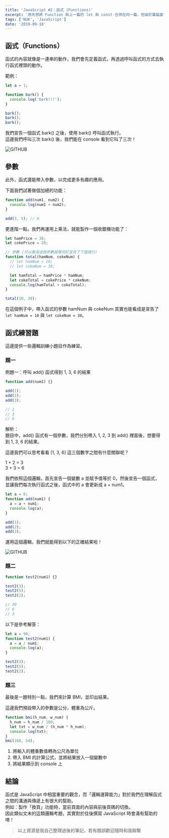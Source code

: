 ```yaml
---
title: 'JavaScript #2：函式 (Functions)'
excerpt: '原先想將 Function 與上一篇的 let 與 const 合併在同一篇，但由於篇幅會有些過長，因此決定另外寫一篇文章介紹函式。這篇文章會介紹函式的使用方式與觀念。'
tags: ['NUK', 'JavaScript']
date: '2019-09-18'
---
```


## 函式（Functions）

函式的內容就像是一連串的動作，我們會先定義函式，再透過呼叫函式的方式去執行函式裡頭的動作。

範例：

```javascript
let a = 1;

function bark() {
  console.log('bark!!!');
}

bark();
bark();
bark();
```

我們宣告一個函式 bark() 之後，使用 bark() 呼叫函式執行。  
這邊我們呼叫三次 bark() 後，我們能在 console 看到它叫了三次！

![GITHUB](https://i.imgur.com/qLJlS80.png)

## 參數

此外，函式還能帶入參數，以完成更多有趣的應用。

下面我們試著做個加總的功能：

```javascript
function add(num1, num2) {
  console.log(num1 + num2);
}

add(3, 5); // 8
```

更進階一點，我們再運用上乘法，就能製作一個收銀機功能了：

```javascript
let hamPrice = 30;
let cokePrice = 20;

// 參數 (可以看成這個參數就等同於宣告了下面兩行)
function total(hamNum, cokeNum) {
  // let hamNum = 10;
  // let cokeNum = 30;

  let hamTotal = hamPrice * hamNum;
  let cokeTotal = cokePrice * cokeNum;
  console.log(hamTotal + cokeTotal);
}

total(10, 30);
```

在這個例子中，帶入函式的參數 hamNum 與 cokeNum 其實也能看成是宣告了 `let hamNum = 10` 與 `let cokeNum = 30`。

## 函式練習題

這邊提供一些邏輯訓練小題目作為練習。

### 題一

例題一：呼叫 add() 函式得到 1, 3, 6 的結果

```javascript
function add(num1) {}

add(1);
add(2);
add(3);

// 1
// 3
// 6
```

解析：  
題目中，add() 函式有一個參數，我們分別帶入 1, 2, 3 到 add() 裡面後，想要得到 1, 3, 6 的結果。

這邊我們可以思考看看 [1, 3, 6] 這三個數字之間有什麼關聯呢？

1 + 2 = 3  
3 + 3 = 6

我們依照這個邏輯，首先宣告一個變數 a 並賦予值等於 0，然後宣告一個函式，並讓我們每次執行函式之後，函式中的 a 會更新成 a + num1。

```javascript
let a = 0;
function add(num1) {
  a = a + num1;
  console.log(a);
}

add(1);
add(2);
add(3);
```

運用這個邏輯，我們就能得到以下的正確結果啦！

![GITHUB](https://i.imgur.com/4kpTRZd.png)

### 題二

```javascript
function test2(num1) {}

test2(3);
test2(5);
test2(2);

// 30
// 6
// 3
```

以下是參考解答：

```javascript
let a = 90;
function test2(num1) {
  a = a / num1;
  console.log(a);
}

test2(3);
test2(5);
test2(2);
```

### 題三

最後是一題特別一點，我們來計算 BMI，並印出結果。

這邊我們預設帶入的參數是公分，體重為公斤。

```javascript
function bmi(h_num, w_num) {
  h_num = h_num / 100;
  let txt = w_num / (h_num * h_num);
  console.log(txt);
}
bmi(168, 54);
```

1. 將輸入的體重數值轉為公尺為單位
2. 帶入 BMI 的計算公式，並將結果放入一個變數中
3. 將結果顯示到 console 上

## 結論

函式是 JavaScript 中相當重要的觀念，而「邏輯運算能力」對於我們在理解函式之間的溝通與傳遞上有很大的幫助。  
例如：製作「換頁」功能時，當前頁面的內容與前後頁碼的切換。  
因此類似文末的這類邏輯考題，其實對於往後撰寫 JavaScript 時會滿有幫助的唷！

> 以上資源是我自己整理過後的筆記，若有錯誤歡迎隨時和我聯繫
